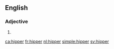 ==English==

===Adjective===
{{head|en|adjective comparative form}}

# {{en-comparative of|hip}}

[[ca:hipper]]
[[fr:hipper]]
[[nl:hipper]]
[[simple:hipper]]
[[sv:hipper]]